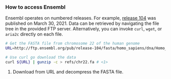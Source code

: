 ### How to access Ensembl

Ensembl operates on numbered releases. For example, [release 104](http://ftp.ensembl.org/pub/release-104/) was published on March 30, 2021. Data can be retrieved by navigating the file tree in the provided FTP server. Alternatively, you can invoke `curl`, `wget`, or `aria2c` directly on each file.

```sh
# Get the FASTA file from chromosome 22 of the human genome
URL=http://ftp.ensembl.org/pub/release-104/fasta/homo_sapiens/dna/Homo_sapiens.GRCh38.dna.chromosome.22.fa.gz

# Use curl go download the data
curl ${URL} | gunzip -c > refs/chr22.fa # <1>
```
1. Download from URL and decompress the FASTA file.
